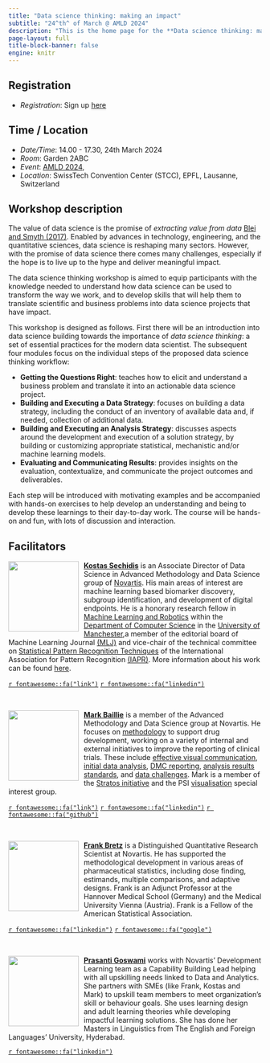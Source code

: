 ```yaml
---
title: "Data science thinking: making an impact"
subtitle: "24^th^ of March @ AMLD 2024"
description: "This is the home page for the **Data science thinking: making an impact**. The site contains workshop details and logistics, course materials, related work, additional resources and other relevant information"
page-layout: full
title-block-banner: false
engine: knitr
---
```



## Registration 

* *Registration*: Sign up [here](https://ti.to/applied-machine-learning-days/2024)

## Time / Location {#location}

* *Date/Time*: 14.00 - 17.30, 24th March 2024
* *Room*: Garden 2ABC
* *Event*: [AMLD 2024](https://2024.appliedmldays.org),
* *Location*: SwissTech Convention Center (STCC), EPFL, Lausanne, Switzerland


## Workshop description {#description}

The value of data science is the promise of *extracting value from data* [Blei and Smyth (2017)](https://www.pnas.org/doi/10.1073/pnas.1702076114). Enabled by advances in technology, engineering, and the quantitative sciences, data science is reshaping many sectors. However, with the promise of data science there comes many challenges, especially if the hope is to live up to the hype and deliver meaningful impact. 

The data science thinking workshop is aimed to equip participants with the knowledge needed to understand how data science can be used to transform the way we work, and to develop skills that will help them to translate scientific and business problems into data science projects that have impact.

This workshop is designed as follows. First there will be an introduction into data science building towards the importance of *data science thinking*: a set of essential practices for the modern data scientist. The subsequent four modules focus on the individual steps of the proposed data science thinking workflow:

- **Getting the Questions Right**: teaches how to elicit and understand a business problem and translate it into an actionable data science project.
- **Building and Executing a Data Strategy**: focuses on building a data strategy, including the conduct of an inventory of available data and, if needed, collection of additional data.
- **Building and Executing an Analysis Strategy**: discusses aspects around the development and execution of a solution strategy, by building or customizing appropriate statistical, mechanistic and/or machine learning models.
- **Evaluating and Communicating Results**: provides insights on the evaluation, contextualize, and communicate the project outcomes and deliverables.

Each step will be introduced with motivating examples and be accompanied with hands-on exercises to help develop an understanding and being to develop these learnings to their day-to-day work. The course will be hands-on and fun, with lots of discussion and interaction.


## Facilitators {#people}

![](img/kostas.png){style="float:left;padding: 0 10px 0 0;" fig-alt="Headshot of Kostas Sechidis" width="140"}
[**Kostas Sechidis**](https://sechidis.github.io) is an Associate Director of Data Science in Advanced Methodology and Data Science group of [Novartis](https://www.novartis.com/). His main areas of interest are machine learning based biomarker discovery, subgroup identification, and development of digital endpoints. He is a honorary research fellow in [Machine Learning and Robotics](https://www.cs.manchester.ac.uk/research/expertise/machine-learning-and-robotics/) within the [Department of Computer Science](https://www.cs.manchester.ac.uk/) in the [University of Manchester](https://www.manchester.ac.uk/),a member of the editorial board of Machine Learning Journal [(MLJ)](https://www.springer.com/journal/10994/editors) and vice-chair of the technical committee on [Statistical Pattern Recognition Techniques](https://sites.google.com/view/iapr-tc1/home?pli=1) of the International Association for Pattern Recognition [(IAPR)](https://iapr.org/index.php). More information about his work can be found [here](https://sechidis.netlify.app/).


[`r fontawesome::fa("link")`](https://sechidis.github.io)
[`r fontawesome::fa("linkedin")`](https://www.linkedin.com/in/konstantinos-kostas-sechidis-19311657/)

<br> 


![](img/mark.png){style="float:left;padding: 0 10px 0 0;" fig-alt="Headshot of Mark Baillie" width="140"}

[**Mark Baillie**](https://bailliem.github.io) is a member of the Advanced Methodology and Data Science group at Novartis. He focuses on [methodology](https://www.tandfonline.com/doi/full/10.1080/19466315.2022.2063172?src=recsys) to support drug development, working on a variety of internal and external initiatives to improve the reporting of clinical trials. These include [effective visual communication](https://graphicsprinciples.github.io/), [initial data analysis](https://journals.plos.org/ploscompbiol/article?id=10.1371/journal.pcbi.1009819), [DMC reporting](https://trialsjournal.biomedcentral.com/articles/10.1186/s13063-023-07290-4), [analysis results standards](https://www.nature.com/articles/s41597-022-01789-2), and [data challenges](https://arxiv.org/abs/2304.05658). Mark is a member of the [Stratos initiative](https://stratos-initiative.org/en) and the PSI [visualisation](https://github.com/VIS-SIG) special interest group.  

[`r fontawesome::fa("link")`](https://bailliem.github.io)
[`r fontawesome::fa("linkedin")`](https://www.linkedin.com/in/mark-baillie-52486735/)
[`r fontawesome::fa("github")`](https://github.com/bailliem)

<br> 


![](img/frank.png){style="float:left;padding: 0 10px 0 0;" fig-alt="Headshot of Frank Bretz" width="140"}
[**Frank Bretz**](https://www.linkedin.com/in/frank-bretz-8510415/) is a Distinguished Quantitative Research Scientist at Novartis. He has supported the methodological development in various areas of pharmaceutical statistics, including dose finding, estimands, multiple comparisons, and adaptive designs. Frank is an Adjunct Professor at the Hannover Medical School (Germany) and the Medical University Vienna (Austria). Frank is a Fellow of the American Statistical Association. <br> 

[`r fontawesome::fa("linkedin")`](https://www.linkedin.com/in/frank-bretz-8510415/)
[`r fontawesome::fa("google")`](https://scholar.google.com/citations?hl=en&user=dDGzYjUAAAAJ&view_op=list_works)

<br> 


![](img/prashanti.png){style="float:left;padding: 0 10px 0 0;" fig-alt="Headshot of Prasanti Goswami" width="140"}
[**Prasanti Goswami**](https://www.linkedin.com/in/prashanti-goswami-she-her-15a52110/) works with Novartis’ Development Learning team as a Capability Building Lead helping with all upskilling needs linked to Data and Analytics. She partners with SMEs (like Frank, Kostas and Mark) to upskill team members to meet organization’s skill or behaviour goals. She uses learning design and adult learning theories while developing impactful learning solutions. She has done her Masters in Linguistics from The English and Foreign Languages’ University, Hyderabad.

[`r fontawesome::fa("linkedin")`](https://www.linkedin.com/in/prashanti-goswami-she-her-15a52110//)


<br> 

<!-- <br> <br> -->







